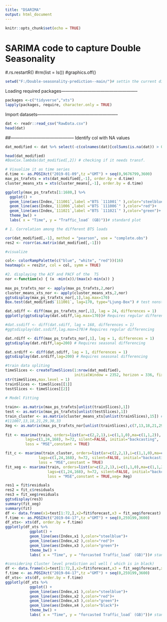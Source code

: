 ---
title: "DSARIMA"
output: html_document
---

```{r setup, include=FALSE}
knitr::opts_chunk$set(echo = TRUE)
```

# SARIMA code to capture Double Seasonality 

#.rs.restartR()
#rm(list = ls())
#graphics.off()
```{r echo = FALSE}
setwd("F:/Double-seasonality-prediction--main/")# settin the current dirc.
```

Loading required packages-----------------------------------------------------

```{r echo = FALSE}
packages <-c("tidyverse","xts")
lapply(packages, require, character.only = TRUE)
```
Import datasets--------------------------------------------------------
```{r echo = FALSE}
dat <- readr::read_csv("RawData.csv")
head(dat)
```
##--------------------------------------------
Identify col with NA values
```{r colnames(dat)[colSums(is.na(dat)) > 0]}
dat_modified <- dat %>% select(-c(colnames(dat)[colSums(is.na(dat)) > 0]))# just for simplicity remove the col with missing data

head(dat_modified)
#BoxCox.lambda(dat_modified[,2]) # checking if it needs transf.

```
```{r echo = FALSE}
# Visualize it as time series
d.time <- as.POSIXct("2019-01-09",tz ="GMT") + seq(0,9676799,3600)
max_ps_trafxts = xts(dat_modified[,-1], order.by = d.time)
cluster_means_xts = xts(cluster_means[,-1], order.by = d.time)

ggplotly(max_ps_trafxts[1:1680,] %>% 
  ggplot() + 
  geom_line(aes(Index,`111001`,label ="BTS `111001`" ),color="steelblue")+
  geom_line(aes(Index,`111006`,label ="BTS `111006`" ),color="red")+
  geom_line(aes(Index,`111021`,label ="BTS `111021`" ),color="green")+
  theme_bw() + 
  labs( x = "Time", y = "Traffic_load` (GB)"))# standard plot
```


```{r echo = FALSE}
# 1. Correlation among the different BTS loads

cor(dat_modified[,-1], method = "pearson", use = "complete.obs")
res2 <- rcorr(as.matrix(dat_modified[,-1]))

#visualize

col<- colorRampPalette(c("blue", "white", "red"))(16)
heatmap(x = res2$r, col = col, symm = TRUE)

#2. displaying the ACF and PACF of the  TS
nor <-function(x) { (x -min(x))/(max(x)-min(x)) }
    
max_ps_trafxts_nor <- apply(max_ps_trafxts,2,nor)
cluster_means_xts_nor <- apply(cluster_means_xts,2,nor)
ggtsdisplay(max_ps_trafxts_nor[,1],lag.max=170)
Box.test(dat_modified$`111001`, lag=170, type="Ljung-Box") # test nonstationary

dat.sdiff <- diff(max_ps_trafxts_nor[,1], lag = 24, differences = 1)
ggplotly(ggtsdisplay(dat.sdiff,lag.max=170))# Requires regular differencing, have other seasonalities as well

#dat.ssdiff <- diff(dat.sdiff, lag = 168, differences = 1)
#ggtsdisplay(dat.ssdiff,lag.max=170)# Requires regular differencing

dat.rdiff <- diff(max_ps_trafxts_nor[,1], lag = 1, differences = 1)
ggtsdisplay(dat.rdiff,lag=200) # Requires seasonal differencing

dat.srdiff <- diff(dat.sdiff, lag = 1, differences = 1)
ggtsdisplay(dat.srdiff,lag=200) # Requires seasonal differencing

#train data spliting 
timeSlices <- createTimeSlices(1:nrow(dat_modified), 
                               initialWindow = 2352, horizon = 336, fixedWindow = TRUE)
str(timeSlices,max.level = 1)
trainSlices <- timeSlices[[1]]
testSlices <- timeSlices[[2]]

# Model Fitting 
 
train<- as.matrix(max_ps_trafxts[unlist(trainSlices),1])
test <- as.matrix(max_ps_trafxts[unlist(testSlices),1])
train_cluster <- as.matrix(cluster_means_xts[unlist(trainSlices),15]) # since '111001' BTs is in cluster 14
#111007,13,18,21,29,30,33
Xeg <- as.matrix(max_ps_trafxts_nor[unlist(trainSlices),c(7,13,18,21,29,30,33,47,53,77,81)])
 
fit <- msarima(train, orders=list(ar=c(2,2,1),i=c(1,1,0),ma=c(1,1,2)), 
         lags=c(1,24,168), h=72, silent=FALSE, initial="backcasting",
         loss = "MSE",constant = TRUE)

fit_c <- msarima(train_cluster, orders=list(ar=c(2,2,1),i=c(1,1,0),ma=c(1,1,2)), 
               lags=c(1,24,168), h=72, silent=FALSE, initial="backcasting",
               loss = "MSE",constant = TRUE)
fit_xeg <- msarima(train, orders=list(ar=c(2,2,1),i=c(1,1,0),ma=c(1,1,2)), 
                   lags=c(1,24,168), h=72, silent=FALSE, initial="backcasting",
                   loss = "MSE",constant = TRUE,xeg= Xeg) 

res1 = fit$residuals
res2 = fit_c$residuals 
res3 = fit_xeg$residuals
ggtsdisplay(res3)
summary(fit_xeg)
summary(fit)
df <- data.frame(x1=test[1:72,],x2=fit$forecast,x3 = fit_xeg$forecast)
f.time <- as.POSIXct("2019-04-17",tz ="GMT") + seq(0,259199,3600)
df_xts<- xts(df, order.by = f.time)
ggplotly(df_xts %>% 
           ggplot() + 
           geom_line(aes(Index,x1 ),color="steelblue")+
           geom_line(aes(Index,x2 ),color="red")+
           geom_line(aes(Index,x3 ),color="green")+
           theme_bw() + 
           labs( x = "Time", y = "forcasted Traffic_load` (GB)"))# standard plot
```


```{r echo = FALSE}
#considering Cluster level prediction asl well ( which is in black)
df <- data.frame(x1=test[1:72,],x2=fit$forecast,x3 = fit_xeg$forecast,x4 = fit_c$forecast)
f.time <- as.POSIXct("2019-04-17",tz ="GMT") + seq(0,259199,3600)
df_xts<- xts(df, order.by = f.time)
ggplotly(df_xts %>% 
           ggplot() + 
           geom_line(aes(Index,x1 ),color="steelblue")+
           geom_line(aes(Index,x2 ),color="red")+
           geom_line(aes(Index,x3 ),color="green")+
           geom_line(aes(Index,x4 ),color="black")+
           theme_bw() + 
           labs( x = "Time", y = "forcasted Traffic_load` (GB)"))# standard plot

```



